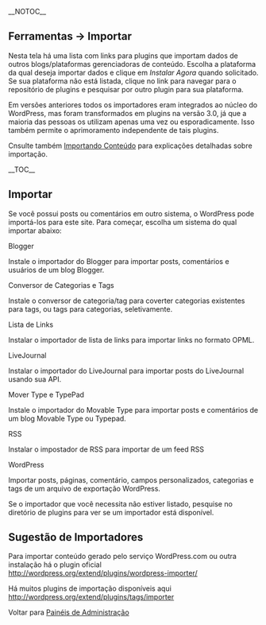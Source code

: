 {{Languages|
{{en|Tools Import SubPanel}}
{{ja|Tools Import SubPanel}}
{{pt-br|Painel Importar}}
}}
{{Comunidade WP-Brasil}}
{{Ajuda}} 
__NOTOC__
==Ferramentas &rarr; Importar==
Nesta tela há uma lista com links para plugins que importam dados de outros blogs/plataformas gerenciadoras de conteúdo. Escolha a plataforma da qual deseja importar dados e clique em ''Instalar Agora'' quando solicitado. Se sua plataforma não está listada, clique no link para navegar para o repositório de plugins e pesquisar por outro plugin para sua plataforma.

Em versões anteriores todos os importadores eram integrados ao núcleo do WordPress, mas foram transformados em plugins na versão 3.0, já que a maioria das pessoas os utilizam apenas uma vez ou esporadicamente. Isso também permite o aprimoramento independente de tais plugins.

Cnsulte também [[pt-br:Importando Conteúdo|Importando Conteúdo]] para explicações detalhadas sobre importação.

{{Imagens|[[Image:painel-importar.png|700px]]|SubPainel Importar}}

__TOC__
==Importar==
Se você possui posts ou comentários em outro sistema, o WordPress pode importá-los para este site. Para começar, escolha um sistema do qual importar abaixo:

;Blogger
Instale o importador do Blogger para importar posts, comentários e usuários de um blog Blogger.
;Conversor de Categorias e Tags
Instale o conversor de categoria/tag para coverter categorias existentes para tags, ou tags para categorias, seletivamente.
;Lista de Links 	
Instalar o importador de lista de links para importar links no formato OPML.
;LiveJournal 	
Instalar o importador do LiveJournal para importar posts do LiveJournal usando sua API.
;Mover Type e TypePad 	
Instale o importador do Movable Type para importar posts e comentários de um blog Movable Type ou Typepad.
;RSS 	
Instalar o impostador de RSS para importar de um feed RSS
;WordPress 
Importar posts, páginas, comentário, campos personalizados, categorias e tags de um arquivo de exportação WordPress.

Se o importador que você necessita não estiver listado, pesquise no diretório de plugins para ver se um importador está disponível.

==Sugestão de Importadores==

Para importar conteúdo gerado pelo serviço WordPress.com ou outra instalação há o plugin oficial http://wordpress.org/extend/plugins/wordpress-importer/

Há muitos plugins de importação disponíveis aqui http://wordpress.org/extend/plugins/tags/importer


Voltar para [[pt-br:Painéis de Administração| Painéis de Administração]]
{{Painel de Administração}}
{{AjudaPainel}}
{{DEFAULTSORT:I}}